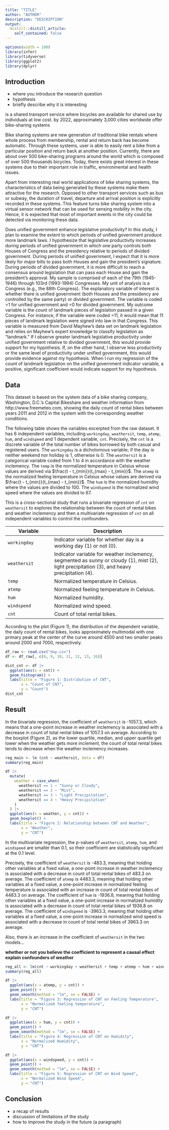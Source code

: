 ```yaml
---
title: "TITLE"
author: "AUTHOR"
description: "DESCRIPTION"
output:
  distill::distill_article:
    self_contained: false
---
```


```r
options(width = 100)
library(infer)
library(tidyverse)
library(ggplot2)
library(dplyr)
```



## Introduction
* where you introduce the research question
* hypothesis
* briefly describe why it is interesting

is a shared transport service where bicycles are available for shared use by individuals at low cost.
by 2022, approximately 3,000 cities worldwide offer bike-sharing systems

Bike sharing systems are new generation of traditional bike rentals where whole process from membership, rental and return back has become automatic. Through these systems, user is able to easily rent a bike from a particular position and return back at another position. Currently, there are about over 500 bike-sharing programs around the world which is composed of over 500 thousands bicycles. Today, there exists great interest in these systems due to their important role in traffic, environmental and health issues.

Apart from interesting real world applications of bike sharing systems, the characteristics of data being generated by these systems make them attractive for the research. Opposed to other transport services such as bus or subway, the duration of travel, departure and arrival position is explicitly recorded in these systems. This feature turns bike sharing system into a virtual sensor network that can be used for sensing mobility in the city. Hence, it is expected that most of important events in the city could be detected via monitoring these data.


Does unified government enhance legislative productivity? In this study, I plan to examine the extent to which periods of unified government produce more landmark laws. I hypothesize that legislative productivity increases during periods of unified government in which one party controls both Houses of Congress and the presidency relative to periods of divided government. During periods of unified government, I expect that it is more likely for major bills to pass both Houses and gain the president’s signature. During periods of divided government, it is more difficult to reach a consensus around legislation that can pass each House and gain the president’s approval. My sample is comprised of each of the 79th (1945-1946) through 103rd (1993-1994) Congresses. My unit of analysis is a Congress (e.g., the 88th Congress). The explanatory variable of interest is whether there is unified government (both Houses and the presidency are controlled by the same party) or divided government. The variable is coded =1 for unified government and =0 for divided government. My outcome variable is the count of landmark pieces of legislation passed in a given Congress. For instance, if the variable were coded =11, it would mean that 11 pieces of landmark legislation were signed into law in that Congress. This variable is measured from David Mayhew’s data set on landmark legislation and relies on Mayhew’s expert knowledge to classify legislation as “landmark.” If I observe greater landmark legislative productivity under unified government relative to divided government, this would provide support for my hypothesis. If, on the other hand, I observe less productivity or the same level of productivity under unified government, this would provide evidence against my hypothesis. When I run my regression of the count of landmark legislation on the unified government indicator variable, a positive, significant coefficient would indicate support for my hypothesis.



## Data
This dataset is based on the system data of a bike sharing company, Washington, D.C.'s Capital Bikeshare and weather information from http://www.freemeteo.com, showing the daily count of rental bikes between years 2011 and 2012 in the system with the corresponding weather conditions.

The following table shows the variables excerpted from the raw dataset. It has 6 independent variables, including `workingday`, `weathersit`, `temp`, `atemp`, `hum`, and `windspeed` and 1 dependent variable, `cnt`. Precisely, the `cnt` is a discrete variable of the total number of bikes borrowed by both casual and registered users. The `workingday` is a dichotomous variable; if the day is neither weekend nor holiday is 1, otherwise is 0. The `weathersit` is a categorical variable coded from 1 to 4 in accordance with the weather inclemency. The `temp` is the normalized temperature in Celsius whose values are derived via $\frac{t - t_{min}}{t_{max} - t_{min}}$. The `atemp` is the normalized feeling temperature in Celsius whose values are derived via $\frac{t - t_{min}}{t_{max} - t_{min}}$. The `hum` is the normalized humidity where the values are divided to 100. The `windspeed` is the normalized wind speed where the values are divided to 67.

This is a cross-sectional study that runs a bivariate regression of `cnt` on `weathersit` to explores the relationship between the count of rental bikes and weather inclemency and then a multivariate regression of `cnt` on all independent variables to control the confounders.

| Variable     | Description                                                                                                                        |
|---------------------|---------------------------------------------------|
| `workingday` | Indicator variable for whether day is a working day (1) or not (0). |
| `weathersit` | Indicator variable for weather inclemency, segmented as sunny or cloudy (1), mist (2), light precipitation (3), and heavy precipitation (4). |
| `temp`       | Normalized temperature in Celsius.                                                                                                 |
| `atemp`      | Normalized feeling temperature in Celsius.                                                                                         |
| `hum`        | Normalized humidity.                                                                                                               |
| `windspeed`  | Normalized wind speed.                                                                                                             |
| `cnt`        | Count of total rental bikes.                                                                  |

According to the plot (Figure 1), the distribution of the dependent variable, the daily count of rental bikes, looks approximately multimodal with one primary peak at the center of the curve around 4500 and two smaller peaks around 2000 and 7000, respectively.

```r
df_raw <- read.csv("day.csv")
df <- df_raw[, c(8, 9, 10, 11, 12, 13, 16)]

dist_cnt <- df |>
  ggplot(aes(x = cnt)) +
  geom_histogram() +
  labs(title = "Figure 1: Distribution of CNT",
       x = "Count of CNT",
       y = "Count")
dist_cnt
```



## Result
In the bivariate regression, the coefficient of `weathersit` is -1057.3, which means that a one-point increase in weather inclemency is associated with a decrease in count of total rental bikes of 1057.3 on average. According to the boxplot (Figure 2), as the lower quartile, median, and upper quartile get lower when the weather gets more inclement, the count of total rental bikes tends to decrease when the weather inclemency increases.

```r
reg_main <- lm (cnt ~ weathersit, data = df)
summary(reg_main)

df |>
  mutate(
    weather = case_when(
      weathersit == 1 ~ "Sunny or Cloudy",
      weathersit == 2 ~ "Mist",
      weathersit == 3 ~ "Light Precipitation",
      weathersit == 4 ~ "Heavy Precipitation"
    )
  ) |>
  ggplot(aes(x = weather, y = cnt)) +
  geom_boxplot() +
  labs(title = "Figure 2: Relationship between CNT and Weather",
       x = "Weather",
       y = "CNT")
```

In the multivariate regression, the p-values of `weathersit`, `atemp`, `hum`, and `windspeed` are smaller than 0.1, so their coefficient are statistically significant at the 0.1 level.

Precisely, the coefficient of `weathersit` is -483.3, meaning that holding other variables at a fixed value, a one-point increase in weather inclemency is associated with a decrease in count of total rental bikes of 483.3 on average. The coefficient of `atemp` is 4483.3, meaning that holding other variables at a fixed value, a one-point increase in normalized feeling temperature is associated with an increase in count of total rental bikes of 4483.3 on average. The coefficient of `hum` is -1936.8, meaning that holding other variables at a fixed value, a one-point increase in normalized humidity is associated with a decrease in count of total rental bikes of 1936.8 on average. The coefficient of `windspeed` is -3963.3, meaning that holding other variables at a fixed value, a one-point increase in normalized wind speed is associated with a decrease in count of total rental bikes of 3963.3 on average.

Also, there is an increase in the coefficient of `weathersit` in the two models...

**whether or not you believe the coefficient to represent a causal effect**
**explain confounders of weather**

```r
reg_all <- lm(cnt ~ workingday + weathersit + temp + atemp + hum + windspeed, data = df)
summary(reg_all)
```

```r
df |>
  ggplot(aes(x = atemp, y = cnt)) +
  geom_point() +
  geom_smooth(method = "lm", se = FALSE) +
  labs(title = "Figure 3: Regression of CNT on Feeling Temperature",
       x = "Normalized feeling temperature",
       y = "CNT")

df |>
  ggplot(aes(x = hum, y = cnt)) +
  geom_point() +
  geom_smooth(method = "lm", se = FALSE) +
  labs(title = "Figure 4: Regression of CNT on Humidity",
       x = "Normalized Humidity",
       y = "CNT")

df |>
  ggplot(aes(x = windspeed, y = cnt)) +
  geom_point() +
  geom_smooth(method = "lm", se = FALSE) +
  labs(title = "Figure 5: Regression of CNT on Wind Speed",
       x = "Normalized Wind Speed",
       y = "CNT")
```



## Conclusion
* a recap of results
* discussion of limitations of the study
* how to improve the study in the future (a paragraph)
